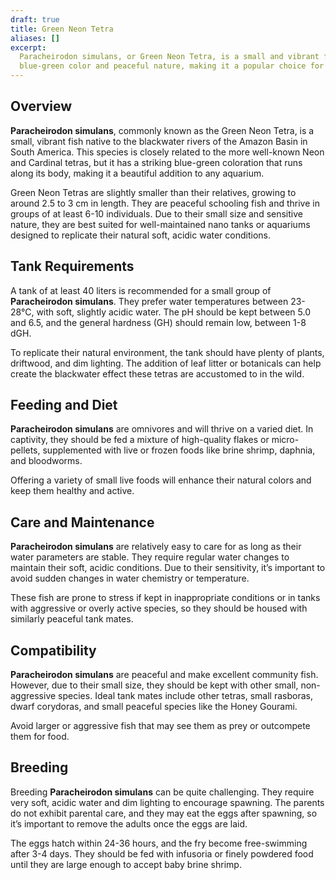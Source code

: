 ```yaml
---
draft: true
title: Green Neon Tetra
aliases: []
excerpt:
  Paracheirodon simulans, or Green Neon Tetra, is a small and vibrant freshwater fish known for its iridescent
  blue-green color and peaceful nature, making it a popular choice for nano tanks.
---
```


## Overview

**Paracheirodon simulans**, commonly known as the Green Neon Tetra, is a small, vibrant fish native to the blackwater
rivers of the Amazon Basin in South America. This species is closely related to the more well-known Neon and Cardinal
tetras, but it has a striking blue-green coloration that runs along its body, making it a beautiful addition to any
aquarium.

Green Neon Tetras are slightly smaller than their relatives, growing to around 2.5 to 3 cm in length. They are peaceful
schooling fish and thrive in groups of at least 6-10 individuals. Due to their small size and sensitive nature, they are
best suited for well-maintained nano tanks or aquariums designed to replicate their natural soft, acidic water
conditions.

## Tank Requirements

A tank of at least 40 liters is recommended for a small group of **Paracheirodon simulans**. They prefer water
temperatures between 23-28°C, with soft, slightly acidic water. The pH should be kept between 5.0 and 6.5, and the
general hardness (GH) should remain low, between 1-8 dGH.

To replicate their natural environment, the tank should have plenty of plants, driftwood, and dim lighting. The addition
of leaf litter or botanicals can help create the blackwater effect these tetras are accustomed to in the wild.

## Feeding and Diet

**Paracheirodon simulans** are omnivores and will thrive on a varied diet. In captivity, they should be fed a mixture of
high-quality flakes or micro-pellets, supplemented with live or frozen foods like brine shrimp, daphnia, and bloodworms.

Offering a variety of small live foods will enhance their natural colors and keep them healthy and active.

## Care and Maintenance

**Paracheirodon simulans** are relatively easy to care for as long as their water parameters are stable. They require
regular water changes to maintain their soft, acidic conditions. Due to their sensitivity, it’s important to avoid
sudden changes in water chemistry or temperature.

These fish are prone to stress if kept in inappropriate conditions or in tanks with aggressive or overly active species,
so they should be housed with similarly peaceful tank mates.

## Compatibility

**Paracheirodon simulans** are peaceful and make excellent community fish. However, due to their small size, they should
be kept with other small, non-aggressive species. Ideal tank mates include other tetras, small rasboras, dwarf
corydoras, and small peaceful species like the Honey Gourami.

Avoid larger or aggressive fish that may see them as prey or outcompete them for food.

## Breeding

Breeding **Paracheirodon simulans** can be quite challenging. They require very soft, acidic water and dim lighting to
encourage spawning. The parents do not exhibit parental care, and they may eat the eggs after spawning, so it’s
important to remove the adults once the eggs are laid.

The eggs hatch within 24-36 hours, and the fry become free-swimming after 3-4 days. They should be fed with infusoria or
finely powdered food until they are large enough to accept baby brine shrimp.
